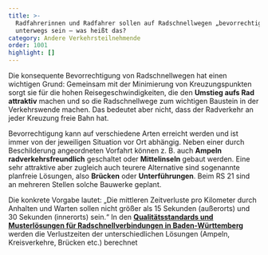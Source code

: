 ```yaml
---
title: >-
  Radfahrerinnen und Radfahrer sollen auf Radschnellwegen „bevorrechtigt“
  unterwegs sein – was heißt das?
category: Andere Verkehrsteilnehmende
order: 1001
highlight: []
---
```

Die konsequente Bevorrechtigung von Radschnellwegen hat einen wichtigen Grund: Gemeinsam mit der Minimierung von Kreuzungspunkten sorgt sie für die hohen Reisegeschwindigkeiten, die den **Umstieg aufs Rad attraktiv** machen und so die Radschnellwege zum wichtigen Baustein in der Verkehrswende machen. Das bedeutet aber nicht, dass der Radverkehr an jeder Kreuzung freie Bahn hat.

Bevorrechtigung kann auf verschiedene Arten erreicht werden und ist immer von der jeweiligen Situation vor Ort abhängig. Neben einer durch Beschilderung angeordneten Vorfahrt können z. B. auch **Ampeln radverkehrsfreundlich** geschaltet oder **Mittelinseln** gebaut werden. Eine sehr attraktive aber zugleich auch teurere Alternative sind sogenannte planfreie Lösungen, also **Brücken** oder **Unterführungen**. Beim RS 21 sind an mehreren Stellen solche Bauwerke geplant.

Die konkrete Vorgabe lautet: „Die mittleren Zeitverluste pro Kilometer durch Anhalten und Warten sollen nicht größer als 15 Sekunden (außerorts) und 30 Sekunden (innerorts) sein.“ In den [**Qualitätsstandards und Musterlösungen für Radschnellverbindungen in Baden-Württemberg**](https://www.google.com/url?q=https://www.aktivmobil-bw.de/radverkehr/radschnellverbindungen/qualitaetsstandards-und-musterloesungen/\&sa=D\&source=docs\&ust=1671631626951292\&usg=AOvVaw0NUvpyI9FE_whUmsfLDx4W) werden die Verlustzeiten der unterschiedlichen Lösungen (Ampeln, Kreisverkehre, Brücken etc.) berechnet
